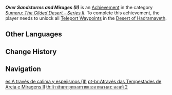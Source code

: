 {{Achievement Infobox
|id           = 80225
|order id     = 206
|category     = Sumeru: The Gilded Desert - Series II
|description  = Unlock all [[Teleport Waypoint]]s in the following area in Sumeru: [[Desert of Hadramaveth]].
|requirements = 
|primogems    = 5
|tracking     = 
|topic        = Teleport Waypoints
|hidden       = 
}}
'''''Over Sandstorms and Mirages (II)''''' is an [[Achievement]] in the category ''[[Sumeru: The Gilded Desert - Series II]]''. To complete this achievement, the player needs to unlock all [[Teleport Waypoint]]s in the [[Desert of Hadramaveth]].
<!--
==Gameplay Notes==
* 

==Trivia==
* 

==Gallery==
{{Preview
|size=300px
|file=
|caption=
}}

==Video Guides==
{{EVT
|video1   = 
|caption1 = 
}}
-->
==Other Languages==
{{Other Languages
|en      = Over Sandstorms and Mirages (II)
|zhs     = 越过沙暴与蜃气楼・其二
|zhs_rm  = Yuèguò Shābào yǔ Shènqì-lóu - Qí Èr
|zht     = 越過沙暴與蜃氣樓・其二
|zht_rm  = Yuèguò Shābào yǔ Shènqì-lóu - Qí Èr
|zh_tl   = 
|ja      = 砂嵐と蜃気楼を乗り越える・2
|ja_rm   = Suna'arashi to Shinkirou wo Norikoeru - Ni
|ja_tl   = 
|ko      = 모래폭풍과 신기루를 넘어・두 번째
|ko_tl   = Over Sandstorms and Mirages - Second
|es      = A través de calima y espejismos (II)
|es_tl   = Through Haze and Mirages (II)
|fr      = À travers tempêtes de sable et mirages (2)
|fr_tl   = Through Sandstorms and Mirages (2)
|ru      = Через миражи и песчаные бури II
|ru_tl   = Through Mirages and Sandstorms II
|th      = ก้าวข้ามพายุทะเลทรายและภาพลวงตา: ตอนที่ 2
|th_rm   = 
|th_tl   = 
|vi      = Vượt Qua Bão Cát Và Ảo Ảnh II
|vi_tl   = 
|de      = Durch Sandstürme und Luftspiegelungen II
|de_tl   = Through Sandstorms and Mirages II
|id      = Menembus Badai Pasir dan Fatamorgana (II)
|id_tl   = Breaking Through Sandstorms and Mirages (II)
|pt      = Através das Tempestades de Areia e Miragens II
|pt_tl   = 
|tr      = Kum Fırtınaları ve Seraplar Arasında (II)
|tr_tl   = Between Sand Storms and Mirages (II)
|it      = Attraverso tempeste di sabbia e miraggi (II)
|it_tl   = Through Sandstorms and Mirages (II)
}}

==Change History==
{{Change History|3.4}}
<!--
==References==
{{Reflist}}
-->
==Navigation==
{{Achievement Navbox}}

[[es:A través de calima y espejismos (II)]]
[[pt-br:Através das Tempestades de Areia e Miragens II]]
[[th:ก้าวข้ามพายุทะเลทรายและภาพลวงตา: ตอนที่ 2]]